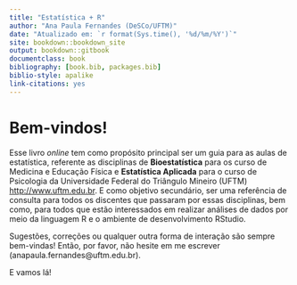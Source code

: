```yaml
--- 
title: "Estatística + R"
author: "Ana Paula Fernandes (DeSCo/UFTM)"
date: "Atualizado em: `r format(Sys.time(), '%d/%m/%Y')`"
site: bookdown::bookdown_site
output: bookdown::gitbook
documentclass: book
bibliography: [book.bib, packages.bib]
biblio-style: apalike
link-citations: yes
---
```


# Bem-vindos!
<center>
<script src="https://unpkg.com/@lottiefiles/lottie-player@latest/dist/lottie-player.js"></script>
<lottie-player src="https://assets1.lottiefiles.com/packages/lf20_3rqwsqnj.json"  background="transparent"  speed="1"  style="width: 300px; height: 300px;"  loop  autoplay></lottie-player>
</center>

Esse livro _online_ tem como propósito principal ser um guia para as aulas de estatística, referente as disciplinas de **Bioestatística** para os curso de Medicina e Educação Física e **Estatística Aplicada** para o curso de Psicologia da Universidade Federal do Triângulo Mineiro (UFTM) <http://www.uftm.edu.br>. E como objetivo secundário, ser uma referência de consulta para todos os discentes que passaram por essas disciplinas, bem como, para todos que estão interessados em realizar análises de dados por meio da linguagem R e o ambiente de desenvolvimento RStudio.

Sugestões, correções ou qualquer outra forma de interação são sempre bem-vindas! Então, por favor, não hesite em me escrever (anapaula.fernandes@uftm.edu.br).

E vamos lá! 


<!-- The **bookdown** package can be installed from CRAN or Github: -->

<!-- ```{r eval=FALSE} -->
<!-- install.packages("bookdown") -->
<!-- # or the development version -->
<!-- # devtools::install_github("rstudio/bookdown") -->
<!-- ``` -->

<!-- Remember each Rmd file contains one and only one chapter, and a chapter is defined by the first-level heading `#`. -->

<!-- To compile this example to PDF, you need XeLaTeX. You are recommended to install TinyTeX (which includes XeLaTeX): <https://yihui.name/tinytex/>. -->

<!-- ```{r include=FALSE} -->
<!-- # automatically create a bib database for R packages -->
<!-- knitr::write_bib(c( -->
<!--   .packages(), 'bookdown', 'knitr', 'rmarkdown' -->
<!-- ), 'packages.bib') -->
<!-- ``` -->
